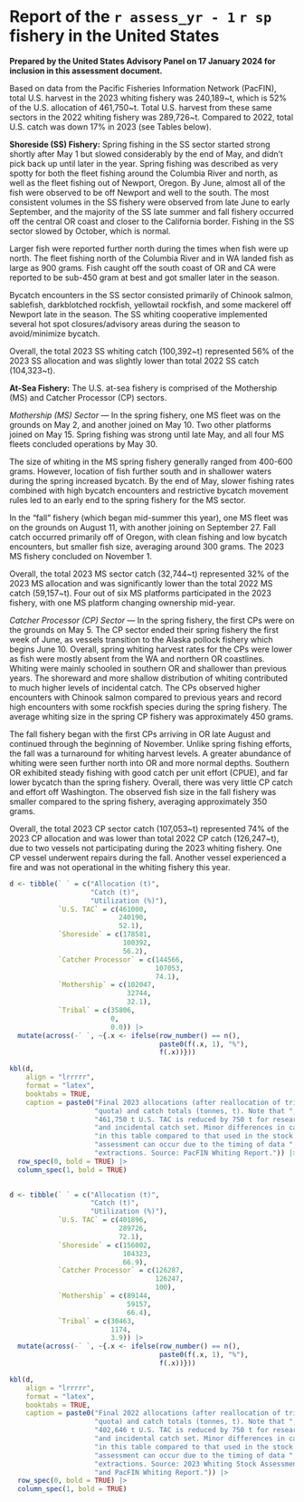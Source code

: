 \newpage

\rfoot{U.S. fishery report}

<!-- \titleformat{\section}[display] -->
<!--   {\normalfont\Large\bfseries}{\appendixname\enspace\thesection}{.5em}{} -->

# Report of the `r assess_yr - 1` `r sp` fishery in the United States {#sec:app-us-fishery-report}

**Prepared by the United States Advisory Panel on 17 January 2024 for inclusion in this assessment document.**

Based on data from the Pacific Fisheries Information Network (PacFIN), total
U.S. harvest in the 2023 whiting fishery was 240,189~t, which is 52% of the
U.S. allocation of 461,750~t. Total U.S. harvest from these same sectors in
the 2022 whiting fishery was 289,726~t. Compared to 2022, total U.S. catch
was down 17% in 2023 (see Tables below).

**Shoreside (SS) Fishery:**
Spring fishing in the SS sector started strong shortly after May 1 but
slowed considerably by the end of May, and didn't pick back up until later
in the year. Spring fishing was described as very spotty for both the fleet
fishing around the Columbia River and north, as well as the fleet fishing out
of Newport, Oregon. By June, almost all of the fish were observed to be off
Newport and well to the south. The most consistent volumes in the SS fishery
were observed from late June to early September, and the majority of the SS
late summer and fall fishery occurred off the central OR coast and closer to
the California border. Fishing in the SS sector slowed by October, which is normal.

Larger fish were reported further north during the times when fish were up north.
The fleet fishing north of the Columbia River and in WA landed fish as large as 900
grams. Fish caught off the south coast of OR and CA were reported to be sub-450 gram
at best and got smaller later in the season.

Bycatch encounters in the SS sector consisted primarily of Chinook salmon, sablefish,
darkblotched rockfish, yellowtail rockfish, and some mackerel off Newport late in the
season. The SS whiting cooperative implemented several hot spot closures/advisory areas
during the season to avoid/minimize bycatch.

Overall, the total 2023 SS whiting catch (100,392~t) represented 56% of the 2023 SS
allocation and was slightly lower than total 2022 SS catch (104,323~t).

**At-Sea Fishery:**
The U.S. at-sea fishery is comprised of the Mothership (MS) and Catcher
Processor (CP) sectors.

_Mothership (MS) Sector_ --- In the spring fishery, one MS fleet was on the
grounds on May 2, and another joined on May 10. Two other platforms joined
on May 15. Spring fishing was strong until late May, and all four MS fleets
concluded operations by May 30.

The size of whiting in the MS spring fishery generally ranged from 400-600
grams. However, location of fish further south and in shallower waters during
the spring increased bycatch. By the end of May, slower fishing rates combined
with high bycatch encounters and restrictive bycatch movement rules led to an
early end to the spring fishery for the MS sector.

In the “fall” fishery (which began mid-summer this year), one MS fleet was on
the grounds on August 11, with another joining on September 27. Fall catch
occurred primarily off of Oregon, with clean fishing and low bycatch encounters,
but smaller fish size, averaging around 300 grams. The 2023 MS fishery concluded
on November 1.

Overall, the total 2023 MS sector catch (32,744~t) represented 32% of the 2023
MS allocation and was significantly lower than the total 2022 MS catch
(59,157~t). Four out of six MS platforms participated in the 2023 fishery,
with one MS platform changing ownership mid-year.

_Catcher Processor (CP) Sector_ --- In the spring fishery, the first CPs were
on the grounds on May 5. The CP sector ended their spring fishery the first
week of June, as vessels transition to the Alaska pollock fishery which begins
June 10. Overall, spring whiting harvest rates for the CPs were lower as fish
were mostly absent from the WA and northern OR coastlines. Whiting were mainly
schooled in southern OR and shallower than previous years. The shoreward and more
shallow distribution of whiting contributed to much higher levels of incidental catch.
The CPs observed higher encounters with Chinook salmon compared to previous years
and record high encounters with some rockfish species during the spring fishery.
The average whiting size in the spring CP fishery was approximately 450 grams.

The fall fishery began with the first CPs arriving in OR late August and continued
through the beginning of November. Unlike spring fishing efforts, the fall was a
turnaround for whiting harvest levels. A greater abundance of whiting were seen
further north into OR and more normal depths. Southern OR exhibited steady fishing
with good catch per unit effort (CPUE), and far lower bycatch than the spring fishery.
Overall, there was very little CP catch and effort off Washington. The observed fish
size in the fall fishery was smaller compared to the spring fishery, averaging
approximately 350 grams.

Overall, the total 2023 CP sector catch (107,053~t) represented 74% of the 2023 CP
allocation and was lower than total 2022 CP catch (126,247~t), due to two vessels
not participating during the 2023 whiting fishery. One CP vessel underwent repairs
during the fall. Another vessel experienced a fire and was not operational in the
whiting fishery this year.

```r
d <- tibble(` ` = c("Allocation (t)",
                    "Catch (t)",
                    "Utilization (%)"),
            `U.S. TAC` = c(461000,
                           240190,
                           52.1),
            `Shoreside` = c(178581,
                            100392,
                            56.2),
            `Catcher Processor` = c(144566,
                                    107053,
                                    74.1),
            `Mothership` = c(102047,
                             32744,
                             32.1),
            `Tribal` = c(35806,
                         0,
                         0.0)) |> 
  mutate(across(-` `, ~{.x <- ifelse(row_number() == n(),
                                     paste0(f(.x, 1), "%"),
                                     f(.x))}))

kbl(d,
    align = "lrrrrr",
    format = "latex",
    booktabs = TRUE,
    caption = paste0("Final 2023 allocations (after reallocation of tribal ",
                     "quota) and catch totals (tonnes, t). Note that ",
                     "461,750 t U.S. TAC is reduced by 750 t for research ",
                     "and incidental catch set. Minor differences in catch ",
                     "in this table compared to that used in the stock ",
                     "assessment can occur due to the timing of data ",
                     "extractions. Source: PacFIN Whiting Report.")) |> 
  row_spec(0, bold = TRUE) |> 
  column_spec(1, bold = TRUE)
  
```

```r
d <- tibble(` ` = c("Allocation (t)",
                    "Catch (t)",
                    "Utilization (%)"),
            `U.S. TAC` = c(401896,
                           289726,
                           72.1),
            `Shoreside` = c(156002,
                            104323,
                            66.9),
            `Catcher Processor` = c(126287,
                                    126247,
                                    100),
            `Mothership` = c(89144,
                             59157,
                             66.4),
            `Tribal` = c(30463,
                         1174,
                         3.9)) |> 
  mutate(across(-` `, ~{.x <- ifelse(row_number() == n(),
                                     paste0(f(.x, 1), "%"),
                                     f(.x))}))

kbl(d,
    align = "lrrrrr",
    format = "latex",
    booktabs = TRUE,
    caption = paste0("Final 2022 allocations (after reallocation of tribal ",
                     "quota) and catch totals (tonnes, t). Note that ",
                     "402,646 t U.S. TAC is reduced by 750 t for research ",
                     "and incidental catch set. Minor differences in catch ",
                     "in this table compared to that used in the stock ",
                     "assessment can occur due to the timing of data ",
                     "extractions. Source: 2023 Whiting Stock Assessment Report ",
                     "and PacFIN Whiting Report.")) |> 
  row_spec(0, bold = TRUE) |> 
  column_spec(1, bold = TRUE)
  
```

\clearpage